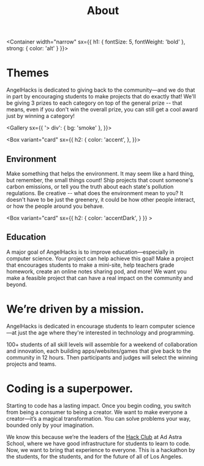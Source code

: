 
<Header sx={{ bg: 'primary' }} width="narrow">

# About

</Header>

<Container width="narrow"
  sx={{
    h1: {
      fontSize: 5,
      fontWeight: 'bold'
    },
    strong: {
      color: 'alt'
    }
  }}>

# Themes

AngelHacks is dedicated to giving back to the community—and we do that in part by encouraging students to make projects that do exactly that! We'll be giving 3 prizes to each category on top of the general prize -- that means, even if you don't win the overall prize, you can still get a cool award just by winning a category!

</Container>

<Gallery sx={{
    '> div': {
        bg: 'smoke'
    },
}}>

<Box variant="card"
sx={{
    h2: {
        color: 'accent',
    },
    }}>

## Environment

Make something that helps the environment. It may seem like a hard thing, but remember, the small things count! Ship projects that count someone's carbon emissions, or tell you the truth about each state's pollution regulations. Be creative -- what does the environment mean to you? It doesn't have to be just the greenery, it could be how other people interact, or how the people around you behave.

</Box>

<Box variant="card"
sx={{
        h2: {
            color: 'accentDark',
        }
    }} >

## Education

A major goal of AngelHacks is to improve education—especially in computer science. Your project can help achieve this goal! Make a project that encourages students to make a mini-site, help teachers grade homework, create an online notes sharing pod, and more! We want you make a feasible project that can have a real impact on the community and beyond.

</Box>

</Gallery>
<Container width="narrow"
    sx={{
        h1: {
            fontWeight:"bold"
        }
    }}>

# We’re driven by a mission.

AngelHacks is dedicated in encourage students to learn computer science—at just the age where they're interested in technology and programming.

100+ students of all skill levels will assemble for a weekend of collaboration and innovation, each building apps/websites/games that give back to the community in 12 hours. Then participants and judges will select the winning projects and teams.

# Coding is a superpower.

Starting to code has a lasting impact. Once you begin coding, you switch from being a consumer to being a creator. We want to make everyone a creator—it’s a magical transformation. You can solve problems your way, bounded only by your imagination.

We know this because we’re the leaders of the [Hack Club](https://hackclub.com/) at Ad Astra School, where we have good infrastructure for students to learn to code. Now, we want to bring that experience to everyone. This is a hackathon by the students, for the students, and for the future of all of Los Angeles.

</Container>
